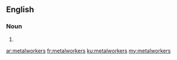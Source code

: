 ==English==

===Noun===
{{head|en|noun plural form}}

# {{plural of|metalworker|lang=en}}

[[ar:metalworkers]]
[[fr:metalworkers]]
[[ku:metalworkers]]
[[my:metalworkers]]